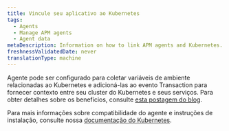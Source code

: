 ```yaml
---
title: Vincule seu aplicativo ao Kubernetes
tags:
  - Agents
  - Manage APM agents
  - Agent data
metaDescription: Information on how to link APM agents and Kubernetes.
freshnessValidatedDate: never
translationType: machine
---
```


Agente pode ser configurado para coletar variáveis de ambiente relacionadas ao Kubernetes e adicioná-las ao evento Transaction para fornecer contexto entre seu cluster do Kubernetes e seus serviços. Para obter detalhes sobre os benefícios, consulte [esta postagem do blog](https://blog.newrelic.com/engineering/monitoring-application-performance-in-kubernetes/).

Para mais informações sobre compatibilidade do agente e instruções de instalação, consulte nossa [documentação do Kubernetes](/docs/integrations/kubernetes-integration/metadata-injection/kubernetes-apm-metadata-injection).
